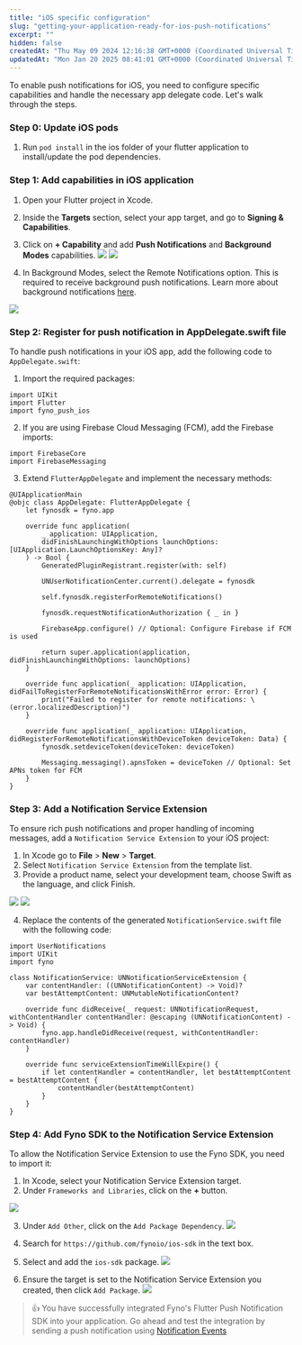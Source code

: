 ```yaml
---
title: "iOS specific configuration"
slug: "getting-your-application-ready-for-ios-push-notifications"
excerpt: ""
hidden: false
createdAt: "Thu May 09 2024 12:16:38 GMT+0000 (Coordinated Universal Time)"
updatedAt: "Mon Jan 20 2025 08:41:01 GMT+0000 (Coordinated Universal Time)"
---
```


To enable push notifications for iOS, you need to configure specific capabilities and handle the necessary app delegate code. Let's walk through the steps.

### Step 0: Update iOS pods

1. Run `pod install` in the ios folder of your flutter application to install/update the pod dependencies.

### Step 1: Add capabilities in iOS application

1. Open your Flutter project in Xcode.
2. Inside the **Targets** section, select your app target, and go to **Signing & Capabilities**.
3. Click on **+ Capability** and add **Push Notifications** and **Background Modes** capabilities.
   ![](https://fynodocs.s3.ap-south-1.amazonaws.com/images/push_flutter_1.jpeg)
   ![](https://fynodocs.s3.ap-south-1.amazonaws.com/images/push_flutter_2.jpeg)

4. In Background Modes, select the Remote Notifications option. This is required to receive background push notifications. Learn more about background notifications [here](https://developer.apple.com/documentation/usernotifications/setting_up_a_remote_notification_server/pushing_background_updates_to_your_app).

![](https://fynodocs.s3.ap-south-1.amazonaws.com/images/push_flutter_3.png)

### Step 2: Register for push notification in AppDelegate.swift file

To handle push notifications in your iOS app, add the following code to `AppDelegate.swift`:

1. Import the required packages:

```Text swift
import UIKit
import Flutter
import fyno_push_ios
```

2. If you are using Firebase Cloud Messaging (FCM), add the Firebase imports:

```Text swift
import FirebaseCore
import FirebaseMessaging
```

3. Extend `FlutterAppDelegate` and implement the necessary methods:

```Text swift
@UIApplicationMain
@objc class AppDelegate: FlutterAppDelegate {
    let fynosdk = fyno.app

    override func application(
        _ application: UIApplication,
        didFinishLaunchingWithOptions launchOptions: [UIApplication.LaunchOptionsKey: Any]?
    ) -> Bool {
        GeneratedPluginRegistrant.register(with: self)

        UNUserNotificationCenter.current().delegate = fynosdk

        self.fynosdk.registerForRemoteNotifications()

        fynosdk.requestNotificationAuthorization { _ in }

        FirebaseApp.configure() // Optional: Configure Firebase if FCM is used

        return super.application(application, didFinishLaunchingWithOptions: launchOptions)
    }

    override func application(_ application: UIApplication, didFailToRegisterForRemoteNotificationsWithError error: Error) {
        print("Failed to register for remote notifications: \(error.localizedDescription)")
    }

    override func application(_ application: UIApplication, didRegisterForRemoteNotificationsWithDeviceToken deviceToken: Data) {
        fynosdk.setdeviceToken(deviceToken: deviceToken)

      	Messaging.messaging().apnsToken = deviceToken // Optional: Set APNs token for FCM
    }
}
```

### Step 3: Add a Notification Service Extension

To ensure rich push notifications and proper handling of incoming messages, add a `Notification Service Extension` to your iOS project:

1. In Xcode go to **File** > **New** > **Target**.
2. Select `Notification Service Extension` from the template list.
3. Provide a product name, select your development team, choose Swift as the language, and click Finish.

![](https://fynodocs.s3.ap-south-1.amazonaws.com/images/push_flutter_4.png)
![](https://fynodocs.s3.ap-south-1.amazonaws.com/images/push_flutter_5.png)

4. Replace the contents of the generated `NotificationService.swift` file with the following code:

```Text NotificationService.swift
import UserNotifications
import UIKit
import fyno

class NotificationService: UNNotificationServiceExtension {
    var contentHandler: ((UNNotificationContent) -> Void)?
    var bestAttemptContent: UNMutableNotificationContent?

    override func didReceive(_ request: UNNotificationRequest, withContentHandler contentHandler: @escaping (UNNotificationContent) -> Void) {
        fyno.app.handleDidReceive(request, withContentHandler: contentHandler)
    }

    override func serviceExtensionTimeWillExpire() {
        if let contentHandler = contentHandler, let bestAttemptContent = bestAttemptContent {
            contentHandler(bestAttemptContent)
        }
    }
}
```

### Step 4: Add Fyno SDK to the Notification Service Extension

To allow the Notification Service Extension to use the Fyno SDK, you need to import it:

1. In Xcode, select your Notification Service Extension target.
2. Under `Frameworks and Libraries`, click on the **+** button.

![](https://fynodocs.s3.ap-south-1.amazonaws.com/images/push_flutter_6.png)

3. Under `Add Other`, click on the `Add Package Dependency`.
   ![](https://fynodocs.s3.ap-south-1.amazonaws.com/images/push_flutter_7.png)

4. Search for `https://github.com/fynoio/ios-sdk` in the text box.
5. Select and add the `ios-sdk` package.
   ![](https://fynodocs.s3.ap-south-1.amazonaws.com/images/push_flutter_8.png)

6. Ensure the target is set to the Notification Service Extension you created, then click `Add Package`.
   ![](https://fynodocs.s3.ap-south-1.amazonaws.com/images/push_flutter_9.png)

> 👍 You have successfully integrated Fyno's Flutter Push Notification SDK into your application. Go ahead and test the integration by sending a push notification using [Notification Events](./events-overview)
